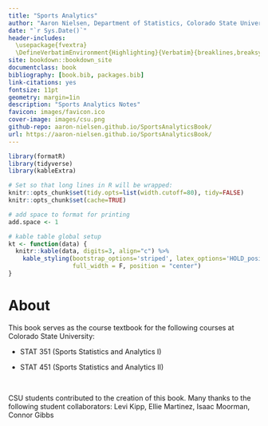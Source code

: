 ```yaml
--- 
title: "Sports Analytics"
author: "Aaron Nielsen, Department of Statistics, Colorado State University"
date: "`r Sys.Date()`"
header-includes:
  \usepackage{fvextra} 
  \DefineVerbatimEnvironment{Highlighting}{Verbatim}{breaklines,breaksymbol=,commandchars=\\\{\}}
site: bookdown::bookdown_site
documentclass: book
bibliography: [book.bib, packages.bib]
link-citations: yes
fontsize: 11pt
geometry: margin=1in
description: "Sports Analytics Notes"
favicon: images/favicon.ico
cover-image: images/csu.png
github-repo: aaron-nielsen.github.io/SportsAnalyticsBook/
url: https://aaron-nielsen.github.io/SportsAnalyticsBook/
---
```


```r
library(formatR)
library(tidyverse)
library(kableExtra)

# Set so that long lines in R will be wrapped:
knitr::opts_chunk$set(tidy.opts=list(width.cutoff=80), tidy=FALSE)
knitr::opts_chunk$set(cache=TRUE)

# add space to format for printing
add.space <- 1

# kable table global setup
kt <- function(data) {
  knitr::kable(data, digits=3, align="c") %>% 
    kable_styling(bootstrap_options='striped', latex_options='HOLD_position', 
                  full_width = F, position = "center")
}
```

# About {-}

This book serves as the course textbook for the following courses at Colorado State University:

* STAT 351 (Sports Statistics and Analytics I)

* STAT 451 (Sports Statistics and Analytics II)

\

CSU students contributed to the creation of this book. Many thanks to the following student collaborators: Levi Kipp, Ellie Martinez, Isaac Moorman, Connor Gibbs

<!-- usethis::use_git() -->

